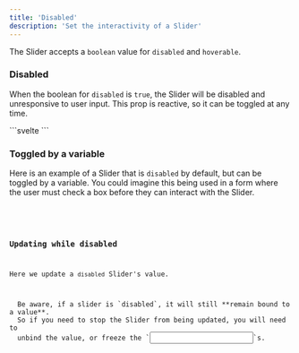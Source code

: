```yaml
---
title: 'Disabled'
description: 'Set the interactivity of a Slider'
---
```









The Slider accepts a `boolean` value for `disabled` and `hoverable`.

### Disabled

When the boolean for `disabled` is `true`, the Slider will be disabled and
unresponsive to user input. This prop is reactive, so it can be toggled at any
time.

<Demo name="Disabled Slider" client:visible>
  <RangeSlider disabled client:visible />
  <div slot="svelte">
    ```svelte
    <RangeSlider disabled />
    ```
  </div>
</Demo>





### Toggled by a variable

Here is an example of a Slider that is `disabled` by default, but can be toggled
by a variable. You could imagine this being used in a form where the user must
check a box before they can interact with the Slider.

<Demo name="Disabled Toggle" client:visible>
  <Disabled client:visible />
  <Code slot="svelte" code={cleanImport(DisabledRaw)} lang="svelte" />
</Demo>





### Updating while disabled

Here we update a `disabled` Slider's value.

<Note type="alert" title="Binding a Value">
  Be aware, if a slider is `disabled`, it will still **remain bound to a value**.
  So if you need to stop the Slider from being updated, you will need to
  unbind the value, or freeze the `<input>`s.
</Note>

<Demo name="Disabled While Bound" client:visible>
  <DisabledBound client:visible />
  <Code slot="svelte" code={cleanImport(DisabledBoundRaw)} lang="svelte" />
</Demo>